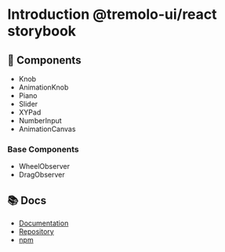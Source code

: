 
<Meta title="React/Intro" /> 

# Introduction @tremolo-ui/react storybook

## 🧩 Components

- <LinkTo title="React/Components/Knob">Knob</LinkTo>
- <LinkTo title="React/Components/AnimationKnob">AnimationKnob</LinkTo>
- <LinkTo title="React/Components/Piano">Piano</LinkTo>
- <LinkTo title="React/Components/Slider">Slider</LinkTo>
- <LinkTo title="React/Components/XYPad">XYPad</LinkTo>
- <LinkTo title="React/Components/NumberInput">NumberInput</LinkTo>
- <LinkTo title="React/Components/AnimationCanvas">AnimationCanvas</LinkTo>

### Base Components

- <LinkTo title="React/Base Components/WheelObserver">WheelObserver</LinkTo>
- <LinkTo title="React/Base Components/DragObserver">DragObserver</LinkTo>

## 📚 Docs

- [Documentation](https://tremolo-ui.vercel.app/)
- [Repository](https://github.com/m1m0zzz/tremolo-ui/tree/main/packages/react)
- [npm](https://www.npmjs.com/package/@tremolo-ui/react)
